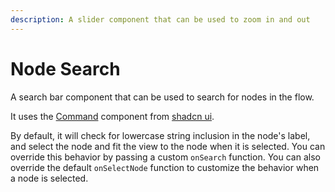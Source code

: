 ```yaml
---
description: A slider component that can be used to zoom in and out
---
```



# Node Search

A search bar component that can be used to search for nodes in the flow.

It uses the [Command](https://ui.shadcn.com/docs/components/command) component from [shadcn ui](https://ui.shadcn.com).

By default, it will check for lowercase string inclusion in the node's label, and 
select the node and fit the view to the node when it is selected.
You can override this behavior by passing a custom `onSearch` function.
You can also override the default `onSelectNode` function to customize the behavior when a node is selected.

<UiComponentViewer id="node-search" />
